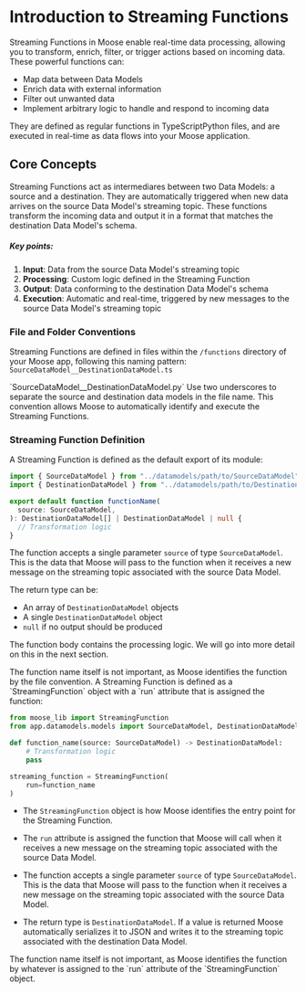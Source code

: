 
# Introduction to Streaming Functions

<LanguageSwitcher />


Streaming Functions in Moose enable real-time data processing, allowing you to transform, enrich, filter, or trigger actions based on incoming data. These powerful functions can:

- Map data between Data Models
- Enrich data with external information
- Filter out unwanted data
- Implement arbitrary logic to handle and respond to incoming data

They are defined as regular functions in <TypeScriptInline>TypeScript</TypeScriptInline><PythonInline>Python</PythonInline> files, and are executed in real-time as data flows into your Moose application.

## Core Concepts

Streaming Functions act as intermediares between two Data Models: a source and a destination. They are automatically triggered when new data arrives on the source Data Model's streaming topic. These functions transform the incoming data and output it in a format that matches the destination Data Model's schema.

##### Key points:

1. **Input**: Data from the source Data Model's streaming topic
2. **Processing**: Custom logic defined in the Streaming Function
3. **Output**: Data conforming to the destination Data Model's schema
4. **Execution**: Automatic and real-time, triggered by new messages to the source Data Model's streaming topic

### File and Folder Conventions

Streaming Functions are defined in files within the `/functions` directory of your Moose app, following this naming pattern:
<TypeScript>
`SourceDataModel__DestinationDataModel.ts`

<FileTree>
  <FileTree.Folder name="my-moose-app" defaultOpen>
    <FileTree.Folder name="functions" defaultOpen>
      <FileTree.File name="SourceDataModel__DestinationDataModel.ts" />
    </FileTree.Folder>
  </FileTree.Folder>
</FileTree>
</TypeScript>


<Python>
`SourceDataModel__DestinationDataModel.py`

<FileTree>
  <FileTree.Folder name="my-moose-app" defaultOpen>
    <FileTree.Folder name="functions" defaultOpen>
      <FileTree.File name="AnotherSource__AnotherDestination.py" />
    </FileTree.Folder>
  </FileTree.Folder>
</FileTree>
</Python>


<Callout type="warning" title="Naming Convention">
  Use two underscores to separate the source and destination data models in the
  file name. This convention allows Moose to automatically identify and execute
  the Streaming Functions.
</Callout>

### Streaming Function Definition

<TypeScript>
A Streaming Function is defined as the default export of its module:

```ts filename="/functions/SourceDataModel__DestinationDataModel.ts" copy
import { SourceDataModel } from "../datamodels/path/to/SourceDataModel";
import { DestinationDataModel } from "../datamodels/path/to/DestinationDataModel";

export default function functionName(
  source: SourceDataModel,
): DestinationDataModel[] | DestinationDataModel | null {
  // Transformation logic
}
```


The function accepts a single parameter `source` of type `SourceDataModel`. This is the data that Moose will pass to the function when it receives a new message on the streaming topic associated with the source Data Model.

The return type can be:

- An array of `DestinationDataModel` objects
- A single `DestinationDataModel` object
- `null` if no output should be produced

The function body contains the processing logic. We will go into more detail on this in the next section.

<Callout type="info" title="What About the Function Name?">
  The function name itself is not important, as Moose identifies the function by
  the file convention.
</Callout>
</TypeScript>

<Python>
A Streaming Function is defined as a `StreamingFunction` object with a `run` attribute that is assigned the function:

```python filename="/functions/SourceDataModel__DestinationDataModel.py" copy
from moose_lib import StreamingFunction
from app.datamodels.models import SourceDataModel, DestinationDataModel

def function_name(source: SourceDataModel) -> DestinationDataModel:
    # Transformation logic
    pass

streaming_function = StreamingFunction(
    run=function_name
)

```

- The `StreamingFunction` object is how Moose identifies the entry point for the Streaming Function.
- The `run` attribute is assigned the function that Moose will call when it receives a new message on the streaming topic associated with the source Data Model.
- The function accepts a single parameter `source` of type `SourceDataModel`. This is the data that Moose will pass to the function when it receives a new message on the streaming topic associated with the source Data Model.

- The return type is `DestinationDataModel`. If a value is returned Moose automatically serializes it to JSON and writes it to the streaming topic associated with the destination Data Model.
<Callout type="info" title="What About the Function Name?">
  The function name itself is not important, as Moose identifies the function by
  whatever is assigned to the `run` attribute of the `StreamingFunction` object.
</Callout>
</Python>

